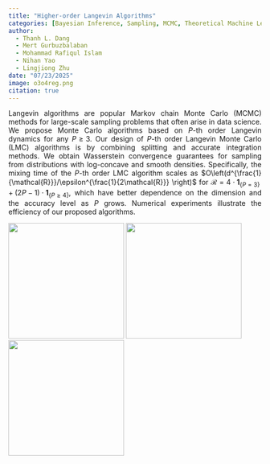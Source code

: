 ```yaml
---
title: "Higher-order Langevin Algorithms" 
categories: [Bayesian Inference, Sampling, MCMC, Theoretical Machine Learning]
author: 
  - Thanh L. Dang
  - Mert Gurbuzbalaban
  - Mohammad Rafiqul Islam 
  - Nihan Yao 
  - Lingjiong Zhu
date: "07/23/2025"
image: o3o4reg.png
citation: true
---  
```


<p style="text-align:justify">
Langevin algorithms are popular Markov chain Monte Carlo (MCMC) methods
for large-scale sampling problems that often arise in data science. 
We propose Monte Carlo algorithms based
on $P$-th order Langevin dynamics for any $P\geq 3$. Our design of $P$-th order Langevin Monte Carlo (LMC) algorithms is by combining splitting and accurate integration methods. 
We obtain Wasserstein convergence guarantees for sampling from distributions with log-concave and smooth densities. Specifically, the mixing time of the $P$-th order LMC algorithm scales as $O\left(d^{\frac{1}{\mathcal{R}}}/\epsilon^{\frac{1}{2\mathcal{R}}} \right)$ for $\mathcal{R}=4\cdot\mathbf{1}_{\{ P=3\}}+ (2P-1)\cdot\mathbf{1}_{\{ P\geq 4\}}$, which have better dependence on the dimension and the accuracy level as $P$ grows. Numerical experiments illustrate the efficiency of
our proposed algorithms.
</p>  

<p float="left">
    <img src="o3reg.png" width="230" />
    <img src="o4reg.png" width="230" />
    <img src="o3o4reg.png" width="230" />
</p>
